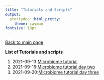 ```yaml
---
title: "Tutorials and Scripts"
output:
  prettydoc::html_pretty:
    theme: cayman
fontsize: 18pt
---
```


[Back to main page](index.html)

**List of Tutorials and scripts** 

1. 2021-09-13:[Microbiome tutorial](2021-09-13_microbiome_Day1.html)
2. 2021-09-15:[Microbiome tutorial day two](2021-09-15_microbiome_Day2.html)
3. 2021-09-20:[Microbiome tutorial day three](2021-09-20_microbiome_Day3.html)